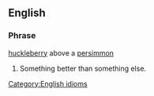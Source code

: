 ==English==

===Phrase===
[[huckleberry]] above a [[persimmon]]

# Something better than something else.

[[Category:English idioms]]